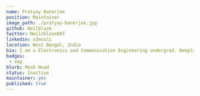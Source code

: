 ---
name: Pratyay Banerjee
position: Maintainer
image_path: ./pratyay-banerjee.jpg
github: Neilblaze
twitter: Neilzblaze007
linkedin: x3nosiz
location: West Bengal, India
bio: I am a Electronics and Communication Engineering undergrad. Deeply passionate about Web, Anime & nex-gen techs. Also an open-source & hackathon freak, who's adept at handling multiple tasks on a daily basis competently & at working well under pressure.
badges:
 - smp
blurb: Mesh Head
status: Inactive
maintainer: yes
published: true
---
